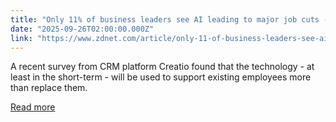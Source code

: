 ```yaml
---
title: "Only 11% of business leaders see AI leading to major job cuts - for now"
date: "2025-09-26T02:00:00.000Z"
link: "https://www.zdnet.com/article/only-11-of-business-leaders-see-ai-leading-to-major-job-cuts-for-now/"
---
```


A recent survey from CRM platform Creatio found that the technology - at least in the short-term - will be used to support existing employees more than replace them.

[Read more](https://www.zdnet.com/article/only-11-of-business-leaders-see-ai-leading-to-major-job-cuts-for-now/)

